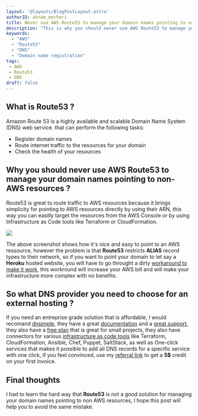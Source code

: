 ```yaml
---
layout: '@layouts/BlogPostLayout.astro'
authorID: akram_mecheri
title: Never use AWS Route53 to manage your domain names pointing to non aws resources
description: "This is why you should never use AWS Route53 to manage your domain names pointing to non aws resources"
keywords:
  - "AWS"
  - "Route53"
  - "DNS"
  - "Domain name registration"
tags:
 - AWS
 - Route53
 - DNS
draft: false
---
```



## What is Route53 ?
Amazon Route 53 is a highly available and scalable Domain Name System (DNS) web service. that can perform the following tasks:
- Register domain names
- Route internet traffic to the resources for your domain
- Check the health of your resources

<Separator/>


## Why you should never use AWS Route53 to manage your domain names pointing to non-AWS resources ?
Route53 is great to route traffic to AWS resources because it brings simplicity for pointing to AWS resources directly by using their ARN, this way you can easilly target the resources from the AWS Console or by using Infrastructure as Code tools like Terraform or CloudFormation.

<Image w={1008} h={764} src={img1} solo={true} t='Route53 Record definition' />

The above screenshot shows how it's nice and easy to point to an AWS ressource, however the problem is that **Route53** restricts **ALIAS** record types to their network, so if you want to point your domain to let say a **Heroku** hosted website, you will have to go throught a dirty [workaround to make it work](https://devcenter.heroku.com/articles/route-53), this workround will increase your AWS bill and will make your infrastructure more complex with no benefits.

<Separator/>

## So what DNS provider you need to choose for an external hosting ?
If you need an entreprise grade solution that is affordable, I would recomand [dnsimple](https://dnsimple.com/r/831d68650580b6), they have a great [documentation](https://support.dnsimple.com/) and a [great support](https://support.dnsimple.com/), they also have a [free plan](https://dnsimple.com/pricing) that is great for small projects, they also have connectors for various [infrastructure as code tools](https://dnsimple.com/integrations) like Terraform, CloudFormation, Ansible, Chef, Puppet, SaltStack, as well as One-click services that makes it possible to add all DNS records for a specific service with one click, if you feel convinced, use my [referral link](https://dnsimple.com/r/831d68650580b6) to get a **5$** credit on your first invoice.

<Separator/>

## Final thoughts
I had to learn the hard way that **Route53** is not a good solution for managing your domain names pointing to non AWS resources, I hope this post will help you to avoid the same mistake.
